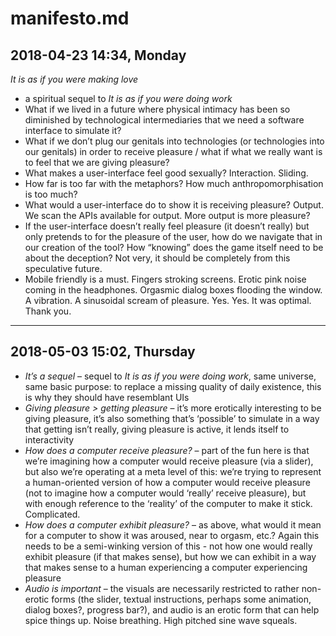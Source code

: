 # manifesto.md

## 2018-04-23 14:34, Monday

_It is as if you were making love_

- a spiritual sequel to _It is as if you were doing work_
- What if we lived in a future where physical intimacy has been so diminished by technological intermediaries that we need a software interface to simulate it?
- What if we don't plug our genitals into technologies (or technologies into our genitals) in order to receive pleasure / what if what we really want is to feel that we are giving pleasure?
- What makes a user-interface feel good sexually? Interaction. Sliding.
- How far is too far with the metaphors? How much anthropomorphisation is too much?
- What would a user-interface do to show it is receiving pleasure? Output. We scan the APIs available for output. More output is more pleasure?
- If the user-interface doesn't really feel pleasure (it doesn't really) but only pretends to for the pleasure of the user, how do we navigate that in our creation of the tool? How "knowing" does the game itself need to be about the deception? Not very, it should be completely from this speculative future.
- Mobile friendly is a must. Fingers stroking screens. Erotic pink noise coming in the headphones. Orgasmic dialog boxes flooding the window. A vibration. A sinusoidal scream of pleasure. Yes. Yes. It was optimal. Thank you.

---

## 2018-05-03 15:02, Thursday

- _It's a sequel_ -- sequel to _It is as if you were doing work_, same universe, same basic purpose: to replace a missing quality of daily existence, this is why they should have resemblant UIs
- _Giving pleasure > getting pleasure_ -- it's more erotically interesting to be giving pleasure, it's also something that's 'possible' to simulate in a way that getting isn't really, giving pleasure is active, it lends itself to interactivity
- _How does a computer receive pleasure?_ -- part of the fun here is that we're imagining how a computer would receive pleasure (via a slider), but also we're operating at a meta level of this: we're trying to represent a human-oriented version of how a computer would receive pleasure (not to imagine how a computer would 'really' receive pleasure), but with enough reference to the 'reality' of the computer to make it stick. Complicated.
- _How does a computer exhibit pleasure?_ -- as above, what would it mean for a computer to show it was aroused, near to orgasm, etc.? Again this needs to be a semi-winking version of this - not how one would really exhibit pleasure (if that makes sense), but how we can exhibit in a way that makes sense to a human experiencing a computer experiencing pleasure
- _Audio is important_ -- the visuals are necessarily restricted to rather non-erotic forms (the slider, textual instructions, perhaps some animation, dialog boxes?, progress bar?), and audio is an erotic form that can help spice things up. Noise breathing. High pitched sine wave squeals.
